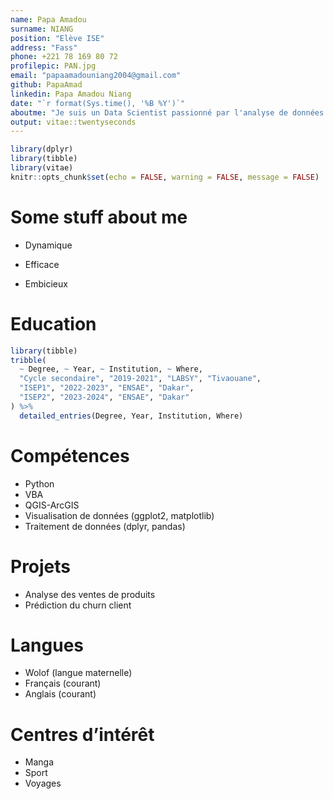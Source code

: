 ---
name: Papa Amadou
surname: NIANG
position: "Elève ISE"
address: "Fass"
phone: +221 78 169 80 72
profilepic: PAN.jpg
email: "papaamadouniang2004@gmail.com"
github: PapaAmad
linkedin: Papa Amadou Niang
date: "`r format(Sys.time(), '%B %Y')`"
aboutme: "Je suis un Data Scientist passionné par l'analyse de données et la résolution de problèmes complexes. J'ai une solide expérience dans la manipulation de données, la modélisation statistique et la visualisation."
output: vitae::twentyseconds
---

```{r setup,include=FALSE}
library(dplyr)
library(tibble)
library(vitae)
knitr::opts_chunk$set(echo = FALSE, warning = FALSE, message = FALSE)
```

# Some stuff about me

-   Dynamique

-   Efficace

-   Embicieux

# Education

```{r}
library(tibble)
tribble(
  ~ Degree, ~ Year, ~ Institution, ~ Where,
  "Cycle secondaire", "2019-2021", "LABSY", "Tivaouane",
  "ISEP1", "2022-2023", "ENSAE", "Dakar",
  "ISEP2", "2023-2024", "ENSAE", "Dakar"
) %>% 
  detailed_entries(Degree, Year, Institution, Where)

```

# Compétences

-   Python
-   VBA
-   QGIS-ArcGIS
-   Visualisation de données (ggplot2, matplotlib)
-   Traitement de données (dplyr, pandas)

# Projets

-   Analyse des ventes de produits
-   Prédiction du churn client

# Langues

-   Wolof (langue maternelle)
-   Français (courant)
-   Anglais (courant)

# Centres d'intérêt

-   Manga
-   Sport
-   Voyages
